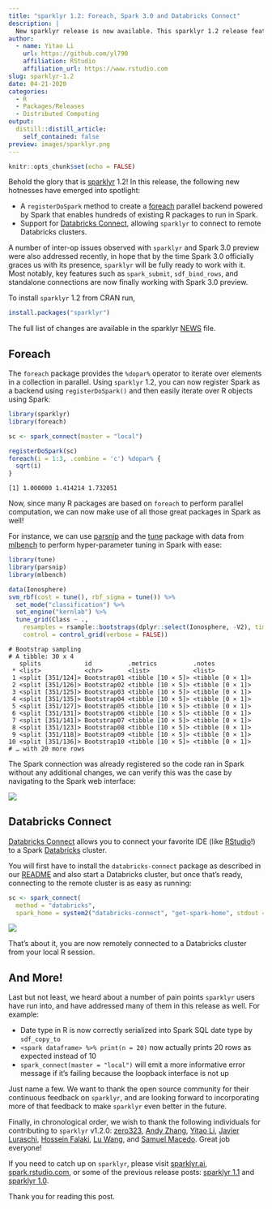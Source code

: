 ```yaml
---
title: "sparklyr 1.2: Foreach, Spark 3.0 and Databricks Connect"
description: |
  New sparklyr release is now available. This sparklyr 1.2 release features new functionalities such as support for Databricks Connect, a Spark backend for the 'foreach' package, inter-op improvements for working with Spark 3.0 preview, as well as a number of bug fixes and improvements addressing user-visible pain points.
author:
  - name: Yitao Li
    url: https://github.com/yl790
    affiliation: RStudio
    affiliation_url: https://www.rstudio.com
slug: sparklyr-1.2
date: 04-21-2020
categories:
  - R
  - Packages/Releases
  - Distributed Computing
output:
  distill::distill_article:
    self_contained: false
preview: images/sparklyr.png
---
```


```r
knitr::opts_chunk$set(echo = FALSE)
```

Behold the glory that is [sparklyr](https://sparklyr.ai) 1.2! In this release, the following new hotnesses have emerged into spotlight:

- A `registerDoSpark` method to create a [foreach]((https://cran.r-project.org/web/packages/foreach/index.html)) parallel backend powered by Spark that enables hundreds of existing R packages to run in Spark.
- Support for [Databricks Connect](https://docs.databricks.com/dev-tools/databricks-connect.html), allowing `sparklyr` to connect to remote Databricks clusters.

A number of inter-op issues observed with `sparklyr` and Spark 3.0 preview were also addressed recently, in hope that by the time Spark 3.0 officially graces us with its presence, `sparklyr` will be fully ready to work with it. Most notably, key features such as `spark_submit`, `sdf_bind_rows`, and standalone connections are now finally working with Spark 3.0 preview.

To install `sparklyr` 1.2 from CRAN run,

```r
install.packages("sparklyr")
```

The full list of changes are available in the sparklyr [NEWS](https://github.com/sparklyr/sparklyr/blob/master/NEWS.md) file.

## Foreach

The `foreach` package provides the `%dopar%` operator to iterate over elements in a collection in parallel. Using `sparklyr` 1.2, you can now register Spark as a backend using `registerDoSpark()` and then easily iterate over R objects using Spark:

```r
library(sparklyr)
library(foreach)

sc <- spark_connect(master = "local")

registerDoSpark(sc)
foreach(i = 1:3, .combine = 'c') %dopar% {
  sqrt(i)
}
```
```
[1] 1.000000 1.414214 1.732051
```

Now, since many R packages are based on `foreach` to perform parallel computation, we can now make use of all those great packages in Spark as well!

For instance, we can use [parsnip](https://tidymodels.github.io/parsnip/) and the [tune](https://tidymodels.github.io/tune/) package with data from [mlbench](https://CRAN.R-project.org/package=mlbench) to perform hyper-parameter tuning in Spark with ease:

```r
library(tune)
library(parsnip)
library(mlbench)

data(Ionosphere)
svm_rbf(cost = tune(), rbf_sigma = tune()) %>% 
  set_mode("classification") %>%
  set_engine("kernlab") %>%
  tune_grid(Class ~ .,
    resamples = rsample::bootstraps(dplyr::select(Ionosphere, -V2), times = 30), 
    control = control_grid(verbose = FALSE))
```
```
# Bootstrap sampling 
# A tibble: 30 x 4
   splits            id          .metrics          .notes          
 * <list>            <chr>       <list>            <list>          
 1 <split [351/124]> Bootstrap01 <tibble [10 × 5]> <tibble [0 × 1]>
 2 <split [351/126]> Bootstrap02 <tibble [10 × 5]> <tibble [0 × 1]>
 3 <split [351/125]> Bootstrap03 <tibble [10 × 5]> <tibble [0 × 1]>
 4 <split [351/135]> Bootstrap04 <tibble [10 × 5]> <tibble [0 × 1]>
 5 <split [351/127]> Bootstrap05 <tibble [10 × 5]> <tibble [0 × 1]>
 6 <split [351/131]> Bootstrap06 <tibble [10 × 5]> <tibble [0 × 1]>
 7 <split [351/141]> Bootstrap07 <tibble [10 × 5]> <tibble [0 × 1]>
 8 <split [351/123]> Bootstrap08 <tibble [10 × 5]> <tibble [0 × 1]>
 9 <split [351/118]> Bootstrap09 <tibble [10 × 5]> <tibble [0 × 1]>
10 <split [351/136]> Bootstrap10 <tibble [10 × 5]> <tibble [0 × 1]>
# … with 20 more rows
```

The Spark connection was already registered so the code ran in Spark without any additional changes, we can verify this was the case by navigating to the Spark web interface:

![](images/spark-backend-foreach-package.png)

## Databricks Connect

[Databricks Connect](https://docs.databricks.com/dev-tools/databricks-connect.html) allows you to connect your favorite IDE (like [RStudio](https://rstudio.com/products/rstudio/download/)!) to a Spark [Databricks](https://databricks.com/) cluster.

You will first have to install the `databricks-connect` package as described in our  [README](https://github.com/sparklyr/sparklyr#connecting-through-databricks-connect) and also start a Databricks cluster, but once that's ready, connecting to the remote cluster is as easy as running:

```r
sc <- spark_connect(
  method = "databricks",
  spark_home = system2("databricks-connect", "get-spark-home", stdout = TRUE))
```

![](images/spark-databricks-connect-rstudio.png)

That's about it, you are now remotely connected to a Databricks cluster from your local R session.

## And More!

Last but not least, we heard about a number of pain points `sparklyr` users have run into, and have addressed many of them in this release as well. For example:

 -  Date type in R is now correctly serialized into Spark SQL date type by `sdf_copy_to`
 -  `<spark dataframe> %>% print(n = 20)` now actually prints 20 rows as expected instead of 10
 - `spark_connect(master = "local")` will emit a more informative error message if it's failing because the loopback interface is not up
 
Just name a few. We want to thank the open source community for their continuous feedback on `sparklyr`, and are looking forward to incorporating more of that feedback to make `sparklyr` even better in the future.

Finally, in chronological order, we wish to thank the following individuals for contributing to `sparklyr` v1.2.0: [zero323](https://github.com/zero323), [Andy Zhang](https://github.com/Loquats), [Yitao Li](https://github.com/yl790),
[Javier Luraschi](https://github.com/javierluraschi), [Hossein Falaki](https://github.com/falaki), [Lu Wang](https://github.com/lu-wang-dl), and [Samuel Macedo](https://github.com/samuelmacedo83). Great job everyone!

If you need to catch up on `sparklyr`, please visit [sparklyr.ai](https://sparklyr.ai), [spark.rstudio.com](https://spark.rstudio.com), or some of the previous release posts: [sparklyr 1.1](https://blog.rstudio.com/2020/01/29/sparklyr-1-1/) and [sparklyr 1.0](https://blog.rstudio.com/2019/03/15/sparklyr-1-0/).

Thank you for reading this post.
